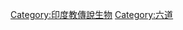 {{Commons category|Asura}}
{{Catmore}}

[[Category:印度教傳說生物|Category:印度教傳說生物]]
[[Category:六道|Category:六道]]